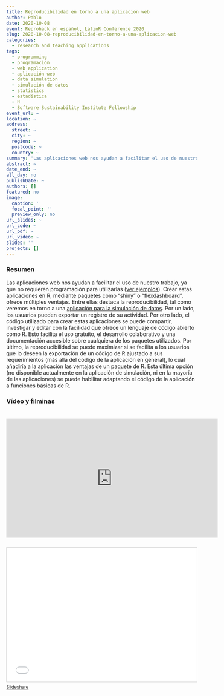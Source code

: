 ```yaml
---
title: Reproducibilidad en torno a una aplicación web
author: Pablo
date: 2020-10-08
event: Reprohack en español, LatinR Conference 2020
slug: 2020-10-08-reproducibilidad-en-torno-a-una-aplicacion-web
categories: 
  - research and teaching applications
tags:
  - programming
  - programación
  - web application
  - aplicación web
  - data simulation
  - simulación de datos
  - statistics
  - estadística
  - R
  - Software Sustainability Institute Fellowship
event_url: ~
location: ~
address:
  street: ~
  city: ~
  region: ~
  postcode: ~
  country: ~
summary: 'Las aplicaciones web nos ayudan a facilitar el uso de nuestro trabajo, ya que no requieren programación para utilizarlas. Crear estas aplicaciones en R, mediante paquetes como "shiny" o "flexdashboard", ofrece múltiples ventajas. Entre ellas destaca la reproducibilidad, tal como veremos en torno a una aplicación para la simulación de datos (https://github.com/pablobernabeu/Experimental-data-simulation).'
abstract: ~
date_end: ~
all_day: no
publishDate: ~
authors: []
featured: no
image:
  caption: ''
  focal_point: ''
  preview_only: no
url_slides: ~
url_code: ~
url_pdf: ~
url_video: ~
slides: ''
projects: []
---
```



### Resumen

Las aplicaciones web nos ayudan a facilitar el uso de nuestro trabajo, ya que no requieren programación para utilizarlas ([ver ejemplos](https://shiny.rstudio.com/gallery/)). Crear estas aplicaciones en R, mediante paquetes como "shiny" o "flexdashboard", ofrece múltiples ventajas. Entre ellas destaca la reproducibilidad, tal como veremos en torno a una [aplicación para la simulación de datos](https://github.com/pablobernabeu/Experimental-data-simulation). Por un lado, los usuarios pueden exportar un registro de su actividad. Por otro lado, el código utilizado para crear estas aplicaciones se puede compartir, investigar y editar con la facilidad que ofrece un lenguaje de código abierto como R. Esto facilita el uso gratuito, el desarrollo colaborativo y una documentación accesible sobre cualquiera de los paquetes utilizados. Por último, la reproducibilidad se puede maximizar si se facilita a los usuarios que lo deseen la exportación de un código de R ajustado a sus requerimientos (más allá del código de la aplicación en general), lo cual añadiría a la aplicación las ventajas de un paquete de R. Esta última opción (no disponible actualmente en la aplicación de simulación, ni en la mayoría de las aplicaciones) se puede habilitar adaptando el código de la aplicación a funciones básicas de R.

### Vídeo y filminas

<iframe width="560" height="315" style="margin-top:20px; margin-bottom:5px;" src="https://www.youtube-nocookie.com/embed/1njLOAWqLPM" frameborder="0" allow="accelerometer; autoplay; clipboard-write; encrypted-media; gyroscope; picture-in-picture" allowfullscreen></iframe>

<iframe src="//www.slideshare.net/slideshow/embed_code/key/AlE6wv2USddNP6" width="560" height="355" frameborder="0" marginwidth="0" marginheight="0" scrolling="no" style="margin-top:20px; border:1px solid #CCC; border-width:1px; margin-bottom:5px; max-width: 100%;" allowfullscreen> </iframe> <div style="font-size:85%; margin-bottom:5px"> <a href="//www.slideshare.net/PabloBernabeu/resumido-reprohack-es-prestt" title="Reproducibilidad entorno a una aplicación web" target="_blank">Slideshare</a> </div>

<br>
